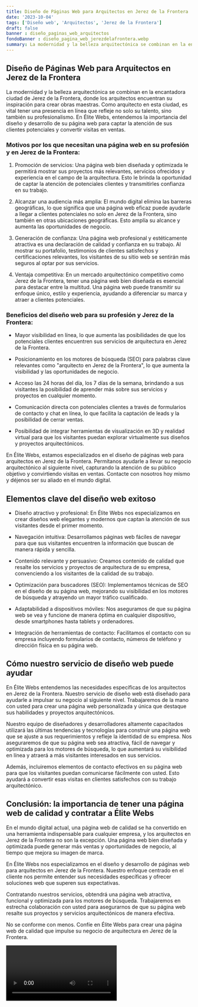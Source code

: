 ```yaml
---
title: Diseño de Páginas Web para Arquitectos en Jerez de la Frontera
date: '2023-10-04'
tags: ['Diseño web', 'Arquitectos', 'Jerez de la Frontera']
draft: false
banner : diseño_paginas_web_arquitectos
fondoBanner : diseño_pagina_web_jerezdelafrontera.webp
summary: La modernidad y la belleza arquitectónica se combinan en la encantadora ciudad de Jerez de la Frontera, donde los arquitectos encuentran su inspiración para crear obras maestras. Como arquitecto en esta ciudad, es vital tener una presencia en línea que refleje no solo su talento, sino también su profesionalismo. En Élite Webs, entendemos la importancia del diseño y desarrollo de su página web para captar la atención de sus clientes potenciales y convertir visitas en ventas.
---
```


## Diseño de Páginas Web para Arquitectos en Jerez de la Frontera

La modernidad y la belleza arquitectónica se combinan en la encantadora ciudad de Jerez de la Frontera, donde los arquitectos encuentran su inspiración para crear obras maestras. Como arquitecto en esta ciudad, es vital tener una presencia en línea que refleje no solo su talento, sino también su profesionalismo. En Élite Webs, entendemos la importancia del diseño y desarrollo de su página web para captar la atención de sus clientes potenciales y convertir visitas en ventas.

### Motivos por los que necesitan una página web en su profesión y en Jerez de la Frontera:

1. Promoción de servicios: Una página web bien diseñada y optimizada le permitirá mostrar sus proyectos más relevantes, servicios ofrecidos y experiencia en el campo de la arquitectura. Esto le brinda la oportunidad de captar la atención de potenciales clientes y transmitirles confianza en su trabajo.

2. Alcanzar una audiencia más amplia: El mundo digital elimina las barreras geográficas, lo que significa que una página web eficaz puede ayudarle a llegar a clientes potenciales no solo en Jerez de la Frontera, sino también en otras ubicaciones geográficas. Esto amplía su alcance y aumenta las oportunidades de negocio.

3. Generación de confianza: Una página web profesional y estéticamente atractiva es una declaración de calidad y confianza en su trabajo. Al mostrar su portafolio, testimonios de clientes satisfechos y certificaciones relevantes, los visitantes de su sitio web se sentirán más seguros al optar por sus servicios.

4. Ventaja competitiva: En un mercado arquitectónico competitivo como Jerez de la Frontera, tener una página web bien diseñada es esencial para destacar entre la multitud. Una página web puede transmitir su enfoque único, estilo y experiencia, ayudando a diferenciar su marca y atraer a clientes potenciales.

### Beneficios del diseño web para su profesión y Jerez de la Frontera:

- Mayor visibilidad en línea, lo que aumenta las posibilidades de que los potenciales clientes encuentren sus servicios de arquitectura en Jerez de la Frontera.

- Posicionamiento en los motores de búsqueda (SEO) para palabras clave relevantes como "arquitecto en Jerez de la Frontera", lo que aumenta la visibilidad y las oportunidades de negocio.

- Acceso las 24 horas del día, los 7 días de la semana, brindando a sus visitantes la posibilidad de aprender más sobre sus servicios y proyectos en cualquier momento.

- Comunicación directa con potenciales clientes a través de formularios de contacto y chat en línea, lo que facilita la captación de leads y la posibilidad de cerrar ventas.

- Posibilidad de integrar herramientas de visualización en 3D y realidad virtual para que los visitantes puedan explorar virtualmente sus diseños y proyectos arquitectónicos.

En Élite Webs, estamos especializados en el diseño de páginas web para arquitectos en Jerez de la Frontera. Permítanos ayudarle a llevar su negocio arquitectónico al siguiente nivel, capturando la atención de su público objetivo y convirtiendo visitas en ventas. Contacte con nosotros hoy mismo y déjenos ser su aliado en el mundo digital.

<GifSeo />

<Cta />

## Elementos clave del diseño web exitoso

- Diseño atractivo y profesional: En Élite Webs nos especializamos en crear diseños web elegantes y modernos que captan la atención de sus visitantes desde el primer momento.

- Navegación intuitiva: Desarrollamos páginas web fáciles de navegar para que sus visitantes encuentren la información que buscan de manera rápida y sencilla.

- Contenido relevante y persuasivo: Creamos contenido de calidad que resalte los servicios y proyectos de arquitectura de su empresa, convenciendo a los visitantes de la calidad de su trabajo.

- Optimización para buscadores (SEO): Implementamos técnicas de SEO en el diseño de su página web, mejorando su visibilidad en los motores de búsqueda y atrayendo un mayor tráfico cualificado.

- Adaptabilidad a dispositivos móviles: Nos aseguramos de que su página web se vea y funcione de manera óptima en cualquier dispositivo, desde smartphones hasta tablets y ordenadores.

- Integración de herramientas de contacto: Facilitamos el contacto con su empresa incluyendo formularios de contacto, números de teléfono y dirección física en su página web.

## Cómo nuestro servicio de diseño web puede ayudar

En Élite Webs entendemos las necesidades específicas de los arquitectos en Jerez de la Frontera. Nuestro servicio de diseño web está diseñado para ayudarle a impulsar su negocio al siguiente nivel. Trabajaremos de la mano con usted para crear una página web personalizada y única que destaque sus habilidades y proyectos arquitectónicos.

Nuestro equipo de diseñadores y desarrolladores altamente capacitados utilizará las últimas tendencias y tecnologías para construir una página web que se ajuste a sus requerimientos y refleje la identidad de su empresa. Nos aseguraremos de que su página web sea atractiva, fácil de navegar y optimizada para los motores de búsqueda, lo que aumentará su visibilidad en línea y atraerá a más visitantes interesados en sus servicios.

Además, incluiremos elementos de contacto efectivos en su página web para que los visitantes puedan comunicarse fácilmente con usted. Esto ayudará a convertir esas visitas en clientes satisfechos con su trabajo arquitectónico.

## Conclusión: la importancia de tener una página web de calidad y contratar a Élite Webs

En el mundo digital actual, una página web de calidad se ha convertido en una herramienta indispensable para cualquier empresa, y los arquitectos en Jerez de la Frontera no son la excepción. Una página web bien diseñada y optimizada puede generar más ventas y oportunidades de negocio, al tiempo que mejora su imagen de marca.

En Élite Webs nos especializamos en el diseño y desarrollo de páginas web para arquitectos en Jerez de la Frontera. Nuestro enfoque centrado en el cliente nos permite entender sus necesidades específicas y ofrecer soluciones web que superen sus expectativas.

Contratando nuestros servicios, obtendrá una página web atractiva, funcional y optimizada para los motores de búsqueda. Trabajaremos en estrecha colaboración con usted para asegurarnos de que su página web resalte sus proyectos y servicios arquitectónicos de manera efectiva.

No se conforme con menos. Confíe en Élite Webs para crear una página web de calidad que impulse su negocio de arquitectura en Jerez de la Frontera.

<Video />

<CtaBot job='Arquitectos' city='Jerez de la Frontera'/>

<Gmaps query='Jerez de la Frontera+españa+maps' />